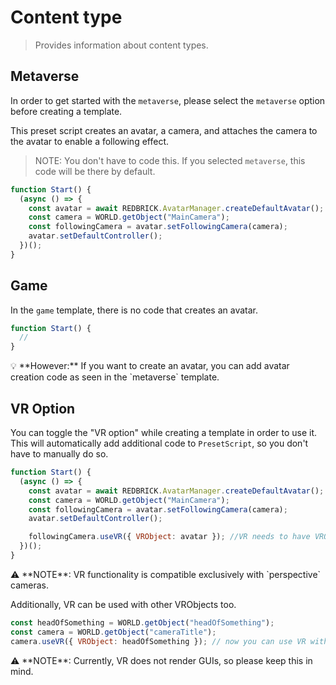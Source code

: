 # Content type

> Provides information about content types.

## Metaverse

In order to get started with the `metaverse`, please select the `metaverse` option before creating a template.

This preset script creates an avatar, a camera, and attaches the camera to the avatar to enable a following effect.

> NOTE: You don't have to code this. If you selected `metaverse`, this code will be there by default.

```js showLineNumbers copy filename="PresetScript"
function Start() {
  (async () => {
    const avatar = await REDBRICK.AvatarManager.createDefaultAvatar();
    const camera = WORLD.getObject("MainCamera");
    const followingCamera = avatar.setFollowingCamera(camera);
    avatar.setDefaultController();
  })();
}
```

## Game

In the `game` template, there is no code that creates an avatar.

```js showLineNumbers copy filename="PresetScript"
function Start() {
  //
}
```

<aside
  style={{
    padding: "1em",
    margin: "1em 0",
    border: "1px solid #ffc107",
    borderColor: "#8E8C8C",
    borderRadius: "10px",
  }}
>
  💡 **However:** If you want to create an avatar, you can add avatar creation
  code as seen in the `metaverse` template.
</aside>

## VR Option

You can toggle the "VR option" while creating a template in order to use it. This will automatically add additional code to `PresetScript`, so you don't have to manually do so.

```js showLineNumbers copy filename="PresetScript" {8}
function Start() {
  (async () => {
    const avatar = await REDBRICK.AvatarManager.createDefaultAvatar();
    const camera = WORLD.getObject("MainCamera");
    const followingCamera = avatar.setFollowingCamera(camera);
    avatar.setDefaultController();

    followingCamera.useVR({ VRObject: avatar }); //VR needs to have VRObject
  })();
}
```

<aside
  style={{
    padding: "1em",
    margin: "1em 0",
    border: "1px solid #ffc107",
    borderColor: "#FF2020",
    borderRadius: "10px",
  }}
>
  ⚠️ **NOTE**: VR functionality is compatible exclusively with `perspective`
  cameras.
</aside>

Additionally, VR can be used with other VRObjects too.

```js showLineNumbers copy filename="VRObject" {3}
const headOfSomething = WORLD.getObject("headOfSomething");
const camera = WORLD.getObject("cameraTitle");
camera.useVR({ VRObject: headOfSomething }); // now you can use VR without an avatar
```

<aside
  style={{
    padding: "1em",
    margin: "1em 0",
    border: "1px solid #ffc107",
    borderColor: "#FF2020",
    borderRadius: "10px",
  }}
>
  ⚠️ **NOTE**: Currently, VR does not render GUIs, so please keep this in mind.
</aside>
